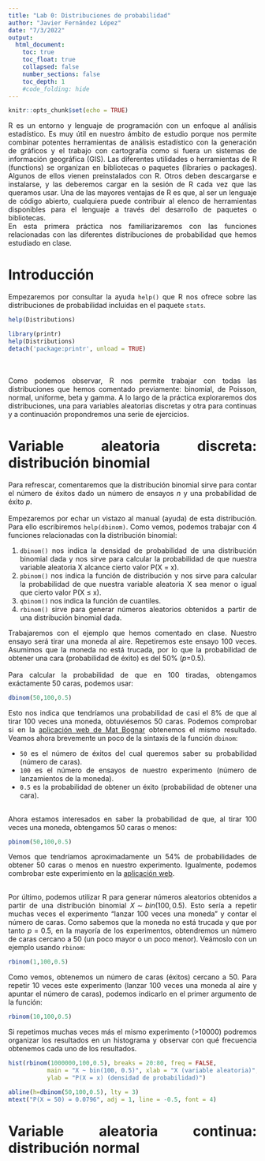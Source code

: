```yaml
---
title: "Lab 0: Distribuciones de probabilidad"
author: "Javier Fernández López"
date: "7/3/2022"
output: 
  html_document:
    toc: true
    toc_float: true
    collapsed: false
    number_sections: false
    toc_depth: 1
    #code_folding: hide
---
```


<style>
body {
text-align: justify}
</style>

```r
knitr::opts_chunk$set(echo = TRUE)
```

R es un entorno y lenguaje de programación con un enfoque al análisis estadístico. Es muy útil en nuestro ámbito de estudio porque nos permite combinar potentes herramientas de análisis estadístico con la generación de gráficos y el trabajo con cartografía como si fuera un sistemas de información geográfica (GIS).
Las diferentes utilidades o herramientas de R (functions) se organizan en bibliotecas o paquetes (libraries o packages). Algunos de ellos vienen preinstalados con R. Otros deben descargarse e instalarse, y las deberemos cargar en la sesión de R cada vez que las queramos usar. Una de las mayores ventajas de R es que, al ser un lenguaje de código abierto, cualquiera puede contribuir al elenco de herramientas disponibles para el lenguaje a través del desarrollo de paquetes o bibliotecas.
<br/>
En esta primera práctica nos familiarizaremos con las funciones relacionadas con las diferentes distribuciones de probabilidad que hemos estudiado en clase.

# Introducción

Empezaremos por consultar la ayuda `help()` que R nos ofrece sobre las distribuciones de probabilidad incluidas en el paquete `stats`.
```r
help(Distributions)
```
```r
library(printr)
help(Distributions)
detach('package:printr', unload = TRUE)
```
<br/><br/>
Como podemos observar, R nos permite trabajar con todas las distribuciones que hemos comentado
previamente: binomial, de Poisson, normal, uniforme, beta y gamma. A lo largo de la práctica exploraremos dos distribuciones, una para variables aleatorias discretas y otra para continuas y a continuación propondremos una serie de ejercicios.

# Variable aleatoria discreta: distribución binomial
Para refrescar, comentaremos que la distribución binomial sirve para contar el número de éxitos dado un número de ensayos _n_ y una probabilidad de éxito _p_.
\begin{equation}
\tag{Eq 1}\label{eq1}
X \sim bin(n, p)
\end{equation}
<br/><br/>
Empezaremos por echar un vistazo al manual (ayuda) de esta distribución. Para ello escribiremos `help(dbinom)`. Como vemos, podemos trabajar con 4 funciones relacionadas con la distribución binomial:

1.   `dbinom()` nos indica la densidad de probabilidad de una distribución binomial dada y nos sirve para calcular la probabilidad de que nuestra variable aleatoria X alcance cierto valor P(X = x).
2.   `pbinom()` nos indica la función de distribución y nos sirve para calcular la probabilidad de que nuestra variable aleatoria X sea menor o igual que cierto valor P(X $\leq$ x).
3.   `qbinom()` nos indica la función de cuantiles.
4.   `rbinom()` sirve para generar números aleatorios obtenidos a partir de una distribución binomial dada.

Trabajaremos con el ejemplo que hemos comentado en clase. Nuestro ensayo será tirar una moneda al aire. Repetiremos este ensayo 100 veces. Asumimos que la moneda no está trucada, por lo que la probabilidad de obtener una cara (probabilidad de éxito) es del 50% (_p_=0.5).
<br/><br/>
Para calcular la probabilidad de que en 100 tiradas, obtengamos exáctamente 50 caras, podemos usar:
```r
dbinom(50,100,0.5)
```
Esto nos indica que tendríamos una probabilidad de casi el 8% de que al tirar 100 veces una moneda, obtuviésemos 50 caras. Podemos comprobar si en la [aplicación web de Mat Bognar](https://homepage.divms.uiowa.edu/~mbognar/applets/bin.html) obtenemos el mismo resultado. Veamos ahora brevemente un poco de la sintaxis de la función `dbinom`:

*   `50` es el número de éxitos del cual queremos saber su probabilidad (número de caras).
*   `100` es el número de ensayos de nuestro experimento (número de lanzamientos de la moneda).
*   `0.5` es la probabilidad de obtener un éxito (probabilidad de obtener una cara).
<br/><br/>

Ahora estamos interesados en saber la probabilidad de que, al tirar 100 veces una moneda, obtengamos 50 caras o menos:

```r
pbinom(50,100,0.5)
```
Vemos que tendríamos aproximadamente un 54% de probabilidades de obtener 50 caras o menos en nuestro experimento. Igualmente, podemos combrobar este experimiento en la [aplicación web](https://homepage.divms.uiowa.edu/~mbognar/applets/bin.html).
<br/><br/>

Por último, podemos utilizar R para generar números aleatorios obtenidos a partir de una distribución binomial $X \sim bin(100, 0.5)$. Esto sería a repetir muchas veces el experimento "lanzar 100 veces una moneda" y contar el número de caras. Como sabemos que la moneda no está trucada y que por tanto $p = 0.5$, en la mayoría de los experimentos, obtendremos un número de caras cercano a 50 (un poco mayor o un poco menor). Veámoslo con un ejemplo usando `rbinom`:

```r
rbinom(1,100,0.5)
```
Como vemos, obtenemos un número de caras (éxitos) cercano a 50. Para repetir 10 veces este experimento (lanzar 100 veces una moneda al aire y apuntar el número de caras), podemos indicarlo en el primer argumento de la función:

```r
rbinom(10,100,0.5)
```
Si repetimos muchas veces más el mismo experimento (>10000) podremos organizar los resultados en un histograma y observar con qué frecuencia obtenemos cada uno de los resultados.

```r
hist(rbinom(1000000,100,0.5), breaks = 20:80, freq = FALSE, 
           main = "X ~ bin(100, 0.5)", xlab = "X (variable aleatoria)",
           ylab = "P(X = x) (densidad de probabilidad)")

abline(h=dbinom(50,100,0.5), lty = 3)
mtext("P(X = 50) = 0.0796", adj = 1, line = -0.5, font = 4)
```

# Variable aleatoria continua: distribución normal



